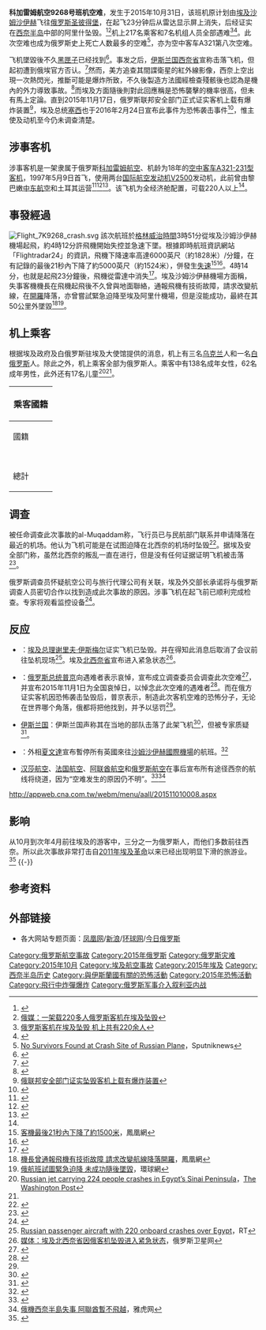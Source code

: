 {{citation style|time=2016-01-10T06:16:57+00:00}}
{{noteTA
|1=zh-tw:空中巴士;zh-cn:空中客车;zh-sg:空中巴士;
}}
{{Infobox aircraft occurrence
|name          = 科加雷姆航空9268号班机
|Crash image   = Airbus A321-231 MetroJet EI-ETJ.JPG
|Image caption = 失事客机
|Date          = 2015年10月31日
|Type          = 炸弹炸毁<ref name="fhw10311630"/>
|Site = [[埃及|埃及]][[北西奈省|北西奈省]][[阿里什|阿里什]]以南100公里{{le|尼赫|Nekhel}}附近
|Coordinates   = {{Coord|30.1506|N|34.178|E|type:event|display=inline,title}}
|Fatalities    = 224<ref>[https://www.rt.com/news/320225-plane-crash-russian-egypt/ Russian passenger jet crashes over Sinai-LIVE UPDATES]，RT</ref>
|Injuries      = 0
|Aircraft Type  = [[空中客车A321|空中客车A321-231型客机]]
|Operator       = [[科加雷姆航空|科加雷姆航空]]
|Origin         = [[埃及|埃及]][[沙姆沙伊赫国际机场|沙姆沙伊赫国际机场]]
|Destination    = [[俄罗斯|俄罗斯]][[圣彼得堡|圣彼得堡]][[普尔科沃机场|普尔科沃机场]]
|Tail Number    = EI-ETJ
|Passengers = 217<ref>{{cite web|title=Russian passenger plane crashes in Egypt's Sinai, country's Prime Minister says|url=http://edition.cnn.com/2015/10/31/middleeast/egypt-plane-crash/index.html|website=cnn|accessdate=2015-10-31}}</ref>
|Crew = 7
|Survivors      = 0
}}
'''科加雷姆航空9268号班机空难'''，发生于2015年10月31日，该班机原计划由[[埃及|埃及]][[沙姆沙伊赫|沙姆沙伊赫]]飞往[[俄罗斯|俄罗斯]][[圣彼得堡|圣彼得堡]]，在起飞23分钟后从雷达显示屏上消失，后经证实在[[西奈半岛|西奈半岛]]中部的阿里什坠毁。<ref name=channelnewsasia>{{cite web|title=Wreckage of Russian passenger plane found in Sinai: Egypt govt|url=http://www.channelnewsasia.com/news/world/egypt-says-russian/2229704.html|website=Channel NewsAsia|accessdate=2015-10-31}}</ref><ref>[http://news.sohu.com/20151031/n424806524.shtml?pvid=3cda0af37565999f 俄媒：一架载220多人俄罗斯客机在埃及坠毁]</ref>机上217名乘客和7名机组人员全部遇难<ref>[http://www.caixin.com/2015-10-31/100868727.html 俄罗斯客机在埃及坠毁 机上共有220余人]</ref><ref>{{cite web|url=https://tass.com/world/833163|title=Egyptian authorities report there are no survivors in Russian Airbus A321 plane crash - AP|website=TASS|accessdate=2020-11-08}}</ref>。此次空难也成为俄罗斯史上死亡人数最多的空难<ref>[http://sputniknews.com/russia/20151031/1029390411/medvedev-investigation-russian-airbus-crash.html No Survivors Found at Crash Site of Russian Plane]，Sputniknews</ref>，亦为空中客车A321第八次空难。

飞机墜毀後不久[[黑匣子|黑匣子]]已经找到<ref>{{cite web|url=https://tass.com/world/833135|title=Black boxes found at Russian plane crash site in Sinai — media|website=TASS|accessdate=2020-11-08}}</ref>。事发之后，[[伊斯兰国|伊斯兰国]][[伊斯兰国西奈省|西奈省]]宣称击落飞机，但起初遭到俄埃官方否认。<ref>{{cite web|url=http://news.ifeng.com/a/20151101/46068903_1.shtml|title=俄埃驳斥“IS击落客机说”：没有迹象显示被击落|publisher=}}</ref>然而，美方追查其間諜衛星的紅外線影像，西奈上空出現一次熱閃光，推斷可能是爆炸所致，不久後製造方法國經檢查殘骸後也認為是機內的外力導致事故。<ref>{{cite web|url=http://news.youth.cn/gj/201511/t20151107_7285340.htm|title=CNN：黑匣子证实俄罗斯坠毁客机发生炸弹爆炸|publisher=中国青年网}}</ref>而埃及方面隨後則對此回應稱是恐怖襲擊的機率很高，但未有馬上定論。直到2015年11月17日，俄罗斯联邦安全部门正式证实客机上载有爆炸装置<ref name="新华网1117">[http://news.xinhuanet.com/world/2015-11/17/c_128438598.htm 俄联邦安全部门证实坠毁客机上载有爆炸装置]</ref>，埃及总统[[阿卜杜勒-法塔赫·塞西|塞西]]也于2016年2月24日宣布此事件为恐怖袭击事件<ref>{{Cite web|title=Home|url=https://www.gulftoday.ae/|accessdate=2019-09-03|work=www.gulftoday.ae}}</ref>，惟主使及动机至今仍未调查清楚。

== 涉事客机 ==
涉事客机是一架隶属于俄罗斯[[科加雷姆航空|科加雷姆航空]]、机龄为18年的[[空中客车A321|空中客车A321-231型客机]]，1997年5月9日首飞，使用两台[[国际航空发动机V2500|国际航空发动机V2500]]发动机，此前曾由黎巴嫩[[中东航空|中东航空]]和土耳其{{link-en|奥恩尔航空|Onur Air}}运营<ref name="planespotters.net">{{cite web|url=https://www.planespotters.net/airframe/Airbus/A321/663/EI-ETJ-Kolovia|title=planespotters.net上的相关数据|publisher=|accessdate=2020-11-08}}</ref><Ref>{{cite web|url=http://www.mirror.co.uk/news/world-news/missing-plane-reported-egypt-after-6739453|title=Russian passenger jet with 224 people on board crashes over Egypt|first1=Yusri|last1=Mohammed|first2=Ahmed Mohamed|last2=Hassan|date=2015-10-31|website=mirror|accessdate=2020-11-08}}</ref><Ref>{{cite web|url=http://www.mirror.co.uk/news/world-news/missing-plane-reported-egypt-after-6739453|title=Flight 7K9268 plane crash: Russian passenger jet with 224 people on board 'has crashed over Egypt'|author=Lin Noueihed|date=2015-10-31|work=Mirror}}</ref>。该飞机为全经济舱配置，可载220人以上<ref name="planespotters.net"/>。

==事發經過==
[[File:Flight_7K9268_crash.svg|thumb]]
該次航班於[[格林威治時間|格林威治時間]]3時51分從埃及沙姆沙伊赫機場起飛，約4時12分許飛機開始失控並急速下墜。根據即時航班資訊網站「Flightradar24」的資訊，飛機下降速率高達6000英尺（約1828米）/分鐘，在有記錄的最後21秒內下降了約5000英尺（約1524米），併發生[[失速|失速]]<ref>[http://news.ifeng.com/a/20151031/46065122_0.shtml 客機最後21秒內下降了約1500米]，鳳凰網</ref><ref>{{YouTube|lV1z1vekfWE|Metrojet Flight #7K9268 Final track over Egypt}}</ref>。4時14分，也就是起飛23分鐘後，飛機從雷達中消失<ref>{{cite web|url=http://www.bbc.co.uk/news/world-middle-east-34687139|title=Russian airliner crashes in central Sinai - Egyptian PM|work=BBC News|date=2015-10-31|accessdate=2015-10-31}}</ref>。埃及沙姆沙伊赫機場方面稱，失事客機機長在飛機起飛後不久曾與地面聯絡，通報飛機有技術故障，請求改變航線，在[[開羅國際機場|開羅]]降落，亦曾嘗試緊急迫降至埃及阿里什機場，但是沒能成功，最終在其50公里外墜毀<ref name="fhw10311630">[http://news.ifeng.com/a/20151031/46065136_0.shtml 機長曾通報飛機有技術故障 請求改變航線降落開羅]，鳳凰網</ref><ref>[http://world.huanqiu.com/exclusive/2015-10/7882510.html 俄航班試圖緊急迫降 未成功隨後墜毀]，環球網</ref>。

== 机上乘客 ==
根据埃及政府及白俄罗斯驻埃及大使馆提供的消息，机上有三名[[乌克兰|乌克兰]]人和一名[[白俄罗斯|白俄罗斯]]人。除此之外，机上乘客全部为俄罗斯人。乘客中有138名成年女性，62名成年男性，此外还有17名儿童<ref>[https://www.washingtonpost.com/world/russian-airliner-crashes-in-egypts-sinai-peninsula/2015/10/31/feff65e0-7fa9-11e5-beba-927fd8634498_story.html Russian jet carrying 224 people crashes in Egypt’s Sinai Peninsula]，[[华盛顿邮报|The Washington Post]]</ref><ref name="RT10310722"/>。
{|class="wikitable" style="float:left;font-size:90%;text-align:center;"
|- bgcolor=ccccff
!colspan=4 style="font-size:110%;"|乘客國籍
|-
!國籍||乘客||機組||總計
|-
|align=left|{{RUS}}||212||7||219
|-
|align=left|{{UKR}}||4||0||4<ref>{{cite web|title= МЧС РФ сообщило о четырех украинцах на борту A321|url=https://tvrain.ru/news/mchs_rf_soobschilo_o_chetyreh_ukraintsah_na_bortu_a321-397346/|publisher=[[Dozhd|Dozhd]]}}</ref>
|-
|align=left|{{BLR }}||1||0||1<ref>{{cite web|title=«Все формы предполетного технического обслуживания выполнены своевременно и в полном объеме»|url=http://www.kommersant.ru/doc/2845238|date=2015-10-31|publisher=[[Коммерсантъ|Коммерсантъ]]|accessdate=2015-10-31}}</ref><ref>{{cite web|title=По предварительным данным Посольства в Египте, среди погибших при катастрофе российского авиалайнера один гражданин Беларуси|url=https://twitter.com/BelarusMID/status/660431991272316928|date=2015-10-31|publisher=МИД Беларуси|accessdate=2015-10-31}}</ref>
|-
!總計||217||7||224
|}
{{clear}}

== 调查 ==
被任命调查此次事故的al-Muqaddam称，飞行员已与民航部门联系并申请降落在最近的机场。他认为飞机可能是在试图迫降在北西奈的机场时坠毁<Ref name="guard">{{cite news |url=http://www.theguardian.com/world/live/2015/oct/31/russian-passenger-plane-crashes-in-egypts-sinai-live |title=Russian passenger plane crashes in Egypt’s Sinai - latest |author=Jessica Elgot |work=The Guardian |accessdate=2015-10-31}}</ref>。据埃及安全部门称，虽然北西奈的叛乱一直在进行，但是没有任何证据证明飞机被击落<Ref name="mirror">{{cite news |url=http://www.mirror.co.uk/news/world-news/egypt-plane-crash-live-updates-6739456 |title=Egypt plane crash: Live updates as Russian passenger jet carrying 224 people crashes in Central Sinai |author=Jessica Best |date=2015-10-31 |newspaper=Mirror}}</ref>。

俄罗斯调查员怀疑航空公司与旅行代理公司有关联，埃及外交部长承诺将与俄罗斯调查人员密切合作以找到造成此次事故的原因。涉事飞机在起飞前已顺利完成检查。专家将观看监控设备<ref>{{citeweb|title=The Latest: Russians search Metrojet office after crash|url=http://news.yahoo.com/latest-egypt-confirms-russian-plane-crashes-sinai-091807935.html|accessdate=2015-10-31|publisher=''Yahoo.news.com''}}</ref>。

== 反应 ==
*{{埃及}}：[[埃及总理|埃及总理]][[谢里夫·伊斯梅尔|谢里夫·伊斯梅尔]]证实飞机已坠毁。并在得知此消息后取消了会议前往坠机现场<ref name="RT10310722">[https://www.rt.com/news/320217-russian-plane-off-radars/ Russian passenger aircraft with 220 onboard crashes over Egypt]，RT</ref>。埃及[[北西奈省|北西奈省]]宣布进入紧急状态<ref>[http://sputniknews.cn/society/20151031/1016834529.html 媒体：埃及北西奈省因俄客机坠毁进入紧急状态]，俄罗斯卫星网</ref>。
*{{俄罗斯}}：[[俄罗斯总统|俄罗斯总统]][[普京|普京]]向遇难者表示哀悼，宣布成立调查委员会调查此次空难<Ref>{{cite web|url=https://tass.com/politics/833125|title=Putin orders to form commission on Kolavia plane crash in Egypt|website=TASS|accessdate=2020-11-08}}</ref>，并宣布2015年11月1日为全国哀悼日，以悼念此次空难的遇难者<Ref>{{cite web|url=https://tass.com/world/833147|title=November 1 declared national day of mourning in Russia over plane crash in Egypt|website=TASS|accessdate=2020-11-08}}</ref>。而在俄方证实客机因恐怖袭击坠毁后，普京表示，制造此次客机空难的恐怖分子，无论在世界哪个角落，俄都将把他找到，并予以惩罚<ref name="新华网1117"/>。
*[[伊斯兰国|伊斯兰国]]：伊斯兰国声称其在当地的部队击落了此架飞机<ref>{{Cite web |url=http://news.ynet.com/3.1/1510/31/10494197.html |title=IS声称击落俄罗斯失事A321客机 |access-date=2015-10-31 |archive-url=https://web.archive.org/web/20151118085719/http://news.ynet.com/3.1/1510/31/10494197.html |archive-date=2015-11-18 |dead-url=yes }}</ref>，但被专家质疑<ref>{{Cite web |url=http://www.jiaodong.net/zonghe/system/2015/10/31/012947060.shtml |title=IS称击落俄客机遭质疑：飞行高度超出肩扛地空导弹射程 |access-date=2015-10-31 |archive-url=https://web.archive.org/web/20151118020046/http://www.jiaodong.net/zonghe/system/2015/10/31/012947060.shtml |archive-date=2015-11-18 |dead-url=yes }}</ref>。
*{{英國}}：外相[[夏文達|夏文達]]宣布暫停所有英國來往[[沙姆沙伊赫國際機場|沙姆沙伊赫國際機場]]的航班。<ref>{{cite web|url=http://www.bbc.com/zhongwen/trad/world/2015/11/151105_uk_emergency_egypt|title=謹防恐怖襲擊 英國暫停沙姆沙伊赫航線|work=BBC 中文网}}</ref>
*[[汉莎航空|汉莎航空]]、[[法国航空|法国航空]]、[[阿联酋航空|阿联酋航空]]和[[俄罗斯航空|俄罗斯航空]]在事后宣布所有途径西奈的航线将绕道，因为“空难发生的原因仍不明”。<ref>{{cite web|url=http://www.reuters.com/article/2015/10/31/egypt-crash-airlines-idUSL8N12V0Q520151031|title=Lufthansa, Air France avoid flying over Sinai after crash|publisher=|accessdate=2020-11-08}}</ref><ref> [https://hk.mobi.yahoo.com/news/%E4%BF%84%E6%A9%9F%E8%A5%BF%E5%A5%88%E5%8D%8A%E5%B3%B6%E5%A4%B1%E4%BA%8B-%E9%98%BF%E8%81%AF%E9%85%8B%E6%9A%AB%E4%B8%8D%E9%A3%9B%E8%B6%8A-023502176.html 俄機西奈半島失事 阿聯酋暫不飛越]，雅虎网</ref><ref>
http://appweb.cna.com.tw/webm/menu/aall/201511010008.aspx</ref>

== 影响 ==
从10月到次年4月前往埃及的游客中，三分之一为俄罗斯人，而他们多数前往西奈。所以此次事故非常打击自[[2011年埃及革命|2011年埃及革命]]以来已经出现明显下滑的旅游业。<ref>{{cite web|url=https://news.yahoo.com/unrest-delivers-huge-blow-egypt-tourism-121922139.html|title=Unrest delivers huge blow to Egypt tourism|website=news.yahoo.com|accessdate=2020-11-08}}</ref>
{{-}}
== 参考资料 ==
{{reflist|2}}

==外部链接==
*各大网站专题页面：[http://news.ifeng.com/world/special/ekjzajzh/ 凤凰网]/[http://live.sina.com.cn/zt/l/v/news/planecrashesEG/ 新浪]/[http://world.huanqiu.com/special/sinai/index.html 环球网]/[https://www.rt.com/news/320225-plane-crash-russian-egypt/ 今日俄罗斯]

{{2015年航空事故}}
{{ISIL}}
{{Mayday NavBox}}
[[Category:俄罗斯航空事故|Category:俄罗斯航空事故]]
[[Category:2015年俄罗斯|Category:2015年俄罗斯]]
[[Category:俄罗斯灾难|Category:俄罗斯灾难]]
[[Category:2015年10月|Category:2015年10月]]
[[Category:埃及航空事故|Category:埃及航空事故]]
[[Category:2015年埃及|Category:2015年埃及]]
[[Category:西奈半岛历史|Category:西奈半岛历史]]
[[Category:與伊斯蘭國有關的恐怖活動|Category:與伊斯蘭國有關的恐怖活動]]
[[Category:2015年恐怖活動|Category:2015年恐怖活動]]
[[Category:飛行中炸彈爆炸|Category:飛行中炸彈爆炸]]
[[Category:俄罗斯军事介入叙利亚内战|Category:俄罗斯军事介入叙利亚内战]]